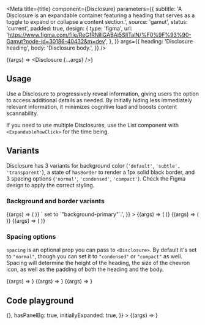 

<Meta
  title={title}
  component={Disclosure}
  parameters={{
    subtitle:
      'A Disclosure is an expandable container featuring a heading that serves as a toggle to expand or collapse a content section.',
    source: 'gamut',
    status: 'current',
    padded: true,
    design: {
      type: 'figma',
      url:
        'https://www.figma.com/file/ReGfRNillGABAj5SlITalN/%F0%9F%93%90-Gamut?node-id=30186-40432&m=dev',
    },
  }}
  args={{
    heading: 'Disclosure heading',
    body: 'Disclosure body.',
  }}
/>

<Story name="Disclosure">{(args) => <Disclosure {...args} />}</Story>

## Usage

Use a Disclosure to progressively reveal information, giving users the option to access additional details as needed. By initially hiding less immediately relevant information, it minimizes cognitive load and boosts content scannability.

If you need to use multiple Disclosures, use the List component with `<ExpandableRowClick>` for the time being.

## Variants

Disclosure has 3 variants for background color (`'default'`, `'subtle', 'transparent'`), a state of `hasBorder` to render a 1px solid black border, and 3 spacing options (`'normal'`, `'condensed'`, `'compact'`). Check the Figma design to apply the correct styling.

### Background and border variants

<Canvas>
  <Story
    name="default"
    args={{
      heading: 'default',
      body: 'Uses `background`',
    }}
  >
    {(args) => (
      <BackgroundWithPadding bg="background-primary" hasBorder>
        <Disclosure {...args} />
      </BackgroundWithPadding>
    )}
  </Story>
</Canvas>

<Canvas>
  <Story
    name="subtleBgBordered"
    args={{
      variant: 'subtle',
      heading: 'subtle',
      body:
        'Uses `background-selected`. For this example there is a `<Background>` set to `"background-primary"`.',
    }}
  >
    {(args) => (
      <BackgroundWithPadding bg="background-primary">
        <Disclosure {...args} />
      </BackgroundWithPadding>
    )}
  </Story>
</Canvas>

<Canvas>
  <Story
    name="transparent"
    args={{
      variant: 'transparent',
      heading: 'transparent',
      body:
        'Notice the border and it uses `background-current` to inherit the existing background color.',
    }}
  >
    {(args) => (
      <BackgroundWithPadding bg="background-primary">
        <Disclosure {...args} />
      </BackgroundWithPadding>
    )}
  </Story>
</Canvas>

<Canvas>
  <Story
    name="hasBorder"
    args={{
      heading: 'hasBorder (set to false)',
      body: 'This is a `default` variant without a border',
      hasBorder: false,
    }}
  >
    {(args) => (
      <BackgroundWithPadding bg="background-primary" hasBorder>
        <Disclosure {...args} />
      </BackgroundWithPadding>
    )}
  </Story>
</Canvas>

### Spacing options

`spacing` is an optional prop you can pass to `<Disclosure>`. By default it's set to `"normal"`, though you can set it to `"condensed"` or `"compact"` as well. Spacing will determine the height of the heading, the size of the chevron icon, as well as the padding of both the heading and the body.

<Canvas>
  <Story
    name="Normal spacing"
    args={{
      heading: 'Normal spacing',
      body:
        'Lorem ipsum dolor sit amet consectetur. Ut consectetur adipiscing a donec sed volutpat. Tempor risus rhoncus quisque vel sit mattis. Accumsan vel posuere tortor sit mattis augue congue sit.',
    }}
  >
    {(args) => <Disclosure {...args} />}
  </Story>
</Canvas>

<Canvas>
  <Story
    name="Condensed spacing"
    args={{
      heading: 'Condensed spacing',
      body:
        'Lorem ipsum dolor sit amet consectetur. Ut consectetur adipiscing a donec sed volutpat. Tempor risus rhoncus quisque vel sit mattis. Accumsan vel posuere tortor sit mattis augue congue sit.',
      spacing: 'condensed',
    }}
  >
    {(args) => <Disclosure {...args} />}
  </Story>
</Canvas>

<Canvas>
  <Story
    name="Compact spacing"
    args={{
      heading: 'Compact spacing',
      body:
        'Lorem ipsum dolor sit amet consectetur. Ut consectetur adipiscing a donec sed volutpat. Tempor risus rhoncus quisque vel sit mattis. Accumsan vel posuere tortor sit mattis augue congue sit.',
      spacing: 'compact',
    }}
  >
    {(args) => <Disclosure {...args} />}
  </Story>
</Canvas>

## Code playground

<Canvas>
  <Story
    name="Disclosure Playground"
    args={{
      heading: "All the fixin's",
      body: ConstrainedText,
      overline: 'overline is text-secondary and fontFamily: accent',
      subheading: 'subheading is text-secondary',
      ctaText: 'Optional button - must include a callback!',
      ctaCallback: () => {},
      hasPanelBg: true,
      initiallyExpanded: true,
    }}
  >
    {(args) => <Disclosure {...args} />}
  </Story>
</Canvas>

<PropsTable story="Disclosure Playground" />
